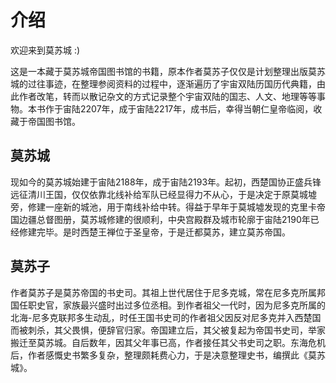 # 介绍
 
欢迎来到莫苏城 :)

这是一本藏于莫苏城帝国图书馆的书籍，原本作者莫苏子仅仅是计划整理出版莫苏城的过往事迹，在整理参阅资料的过程中，逐渐遍历了宇宙双陆历国历代典籍，由此作者改笔，转而以散记杂文的方式记录整个宇宙双陆的国志、人文、地理等等事物。本书作于宙陆2207年，成于宙陆2217年，成书后，幸得当朝仁皇帝临阅，收藏于帝国图书馆。

## 莫苏城

现如今的莫苏城始建于宙陆2188年，成于宙陆2193年。起初，西楚国协正盛兵锋远征清川王国，仅仅依靠北线补给军队已经显得力不从心，于是决定于原莫城墟旁，修建一座新的城池，用于南线补给中转。得益于早年于莫城墟发现的克里卡帝国边疆总督图册，莫苏城修建的很顺利，中央宫殿群及城市轮廓于宙陆2190年已经修建完毕。是时西楚王禅位于圣皇帝，于是迁都莫苏，建立莫苏帝国。

## 莫苏子

作者莫苏子是莫苏帝国的书史司。其祖上世代居住于尼多克城，常在尼多克所属邦国任职史官，家族最兴盛时出过多位丞相。到作者祖父一代时，因为尼多克所属的北海-尼多克联邦多生动乱，时任王国书史司的作者祖父因反对尼多克并入西楚国而被刺杀，其父畏惧，便辞官归家。帝国建立后，其父被复起为帝国书史司，举家搬迁至莫苏城。自后数年，因其父年事已高，作者接任其父书史司之职。东海危机后，作者感慨史书繁多复杂，整理颇耗费心力，于是决意整理史书，编撰此《莫苏城》。
  